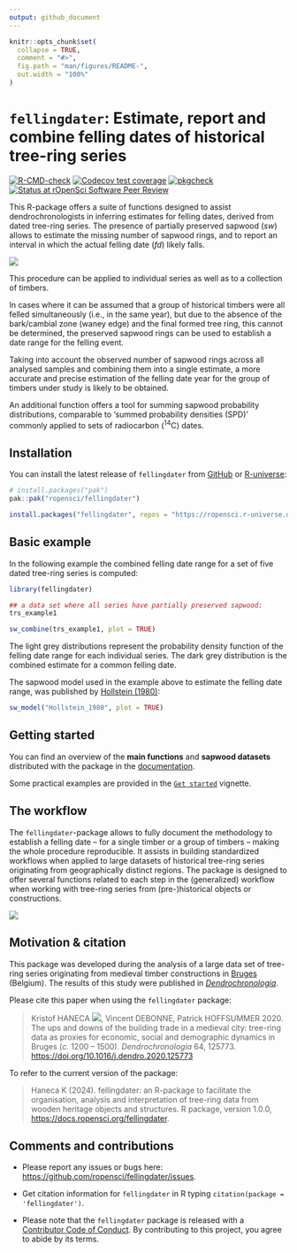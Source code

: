 ```yaml
---
output: github_document
---
```


<!-- README.md is generated from README.Rmd. Please edit that file -->

```r
knitr::opts_chunk$set(
  collapse = TRUE,
  comment = "#>",
  fig.path = "man/figures/README-",
  out.width = "100%"
)
```

# `fellingdater`: Estimate, report and combine felling dates of historical tree-ring series

<!-- badges: start -->

[![R-CMD-check](https://github.com/ropensci/fellingdater/actions/workflows/R-CMD-check.yaml/badge.svg)](https://github.com/ropensci/fellingdater/actions/workflows/R-CMD-check.yaml)
[![Codecov test coverage](https://codecov.io/gh/ropensci/fellingdater/branch/main/graph/badge.svg)](https://app.codecov.io/gh/ropensci/fellingdater?branch=main)
[![pkgcheck](https://github.com/ropensci/fellingdater/workflows/pkgcheck/badge.svg)](https://github.com/ropensci/fellingdater/actions?query=workflow%3Apkgcheck)
[![Status at rOpenSci Software Peer Review](https://badges.ropensci.org/618_status.svg)](https://github.com/ropensci/software-review/issues/618)
<!-- badges: end -->

This R-package offers a suite of functions designed to assist dendrochronologists in inferring estimates for felling dates, derived from dated tree-ring series. The presence of partially preserved sapwood (*sw*) allows to estimate the missing number of sapwood rings, and to report an interval in which the actual felling date (*fd*) likely falls. 

![](man/figures/cross-section.png)

This procedure can be applied to individual series as well as to a collection of timbers. 

In cases where it can be assumed that a group of historical timbers were all felled simultaneously (i.e., in the same year), but due to the absence of the bark/cambial zone (waney edge) and the final formed tree ring, this cannot be determined, the preserved sapwood rings can be used to establish a date range for the felling event.

Taking into account the observed number of sapwood rings across all analysed samples and combining them into a single estimate, a more accurate and precise estimation of the felling date year for the group of timbers under study is likely to be obtained.

An additional function offers a tool for summing sapwood probability distributions, comparable to 'summed probability densities (SPD)' commonly applied to sets of radiocarbon (^14^C) dates.


## Installation

You can install the latest release of `fellingdater` from [GitHub](https://github.com/ropensci/fellingdater/) or [R-universe](https://ropensci.r-universe.dev/fellingdater):

```r
# install.packages("pak")
pak::pak("ropensci/fellingdater")
```

```r
install.packages("fellingdater", repos = "https://ropensci.r-universe.dev")
```

## Basic example

In the following example the combined felling date range for a set of five dated tree-ring series is computed:

```r
library(fellingdater)

## a data set where all series have partially preserved sapwood:
trs_example1
```

```r
sw_combine(trs_example1, plot = TRUE)
```

The light grey distributions represent the probability density function of the felling date range for each individual series. The dark grey distribution is the combined estimate for a common felling date. 

The sapwood model used in the example above to estimate the felling date range, was published by [Hollstein (1980)](https://search.worldcat.org/nl/title/6391864):

```r
sw_model("Hollstein_1980", plot = TRUE)
```


## Getting started

You can find an overview of the **main functions** and **sapwood datasets** distributed with the package in the [documentation](https://docs.ropensci.org/fellingdater/reference/).

Some practical examples are provided in the [`Get started`](https://docs.ropensci.org/fellingdater/articles/getting_started.html) vignette.


## The workflow

The `fellingdater`-package allows to fully document the methodology to establish a felling date -- for a single
timber or a group of timbers -- making the whole procedure reproducible. It assists in building standardized workflows when applied to large datasets of historical tree-ring series originating from geographically distinct regions. The package is designed to offer several functions related to each step in the (generalized) workflow when working with tree-ring series from (pre-)historical objects or constructions. 

![](man/figures/workflow.png)

## Motivation & citation

This package was developed during the analysis of a large data set of tree-ring series originating from medieval timber constructions in [Bruges](https://en.wikipedia.org/wiki/Bruges) (Belgium). The results of this study were published in [*Dendrochronologia*](https://www.journals.elsevier.com/dendrochronologia).

Please cite this paper when using the `fellingdater` package:

> Kristof HANECA [![](https://orcid.org/sites/default/files/images/orcid_16x16.png)](https://orcid.org/0000-0002-7719-8305), Vincent DEBONNE, Patrick HOFFSUMMER 2020. The ups and downs of the building trade in a medieval city: tree-ring data as proxies for economic, social and demographic dynamics in Bruges (*c.* 1200 -- 1500). *Dendrochronologia* 64, 125773.\
> <https://doi.org/10.1016/j.dendro.2020.125773>

To refer to the current version of the package:

> Haneca K (2024). fellingdater: an R-package to facilitate the organisation, analysis and interpretation of tree-ring data from wooden heritage objects and structures. R package, version 1.0.0, <https://docs.ropensci.org/fellingdater>.


## Comments and contributions

- Please report any issues or bugs here: <https://github.com/ropensci/fellingdater/issues>.

- Get citation information for `fellingdater` in R typing `citation(package = 'fellingdater')`.

- Please note that the `fellingdater` package is released with a [Contributor Code of Conduct](https://github.com/ropensci/fellingdater/blob/main/.github/CONTRIBUTING.md). By contributing to this project, you agree to abide by its terms.
